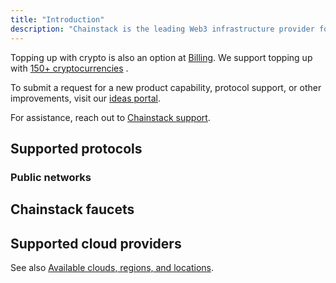 ```yaml
---
title: "Introduction"
description: "Chainstack is the leading Web3 infrastructure provider for top chains, including Subgraphs, and add-ons like Solana Geyser."
---
```


Topping up with crypto is also an option at [Billing](https://console.chainstack.com/user/settings/billing). We support topping up with [150+ cryptocurrencies](https://nowpayments.io/supported-coins) .

To submit a request for a new product capability, protocol support, or other improvements, visit our [ideas portal](https://ideas.chainstack.com/).

For assistance, reach out to [Chainstack support](https://support.chainstack.com).

## Supported protocols

### Public networks

<CardGroup cols={3}>
   <Card title="Ethereum" href="/docs/ethereum-tooling" icon="ethereum" iconType="solid" horizontal/>
   <Card title="Solana" href="/docs/solana-tooling" icon="sun" iconType="solid" horizontal/>
   <Card title="BNB Smart Chain" href="/docs/bsc-tooling" icon="coins" iconType="solid" horizontal/>
   <Card title="Polygon" href="/docs/polygon-tooling" icon="layer-group" iconType="solid" horizontal/>
   <Card title="Arbitrum" href="/docs/arbitrum-tooling" icon="layer-group" iconType="solid" horizontal/>
   <Card title="Base" href="/docs/base-tooling" icon="layer-group" iconType="solid" horizontal/>
   <Card title="Optimism" href="/docs/optimism-tooling" icon="layer-group" iconType="solid" horizontal/>
   <Card title="Avalanche" href="/docs/avalanche-tooling" icon="snowflake" iconType="solid" horizontal/>
   <Card title="TON" href="/docs/ton-tooling" icon="paper-plane" iconType="solid" horizontal/>
   <Card title="Ronin" href="/docs/ronin-tooling" icon="gamepad" iconType="solid" horizontal/>
   <Card title="Blast" href="/docs/blast-tooling" icon="layer-group" iconType="solid" horizontal/>
   <Card title="zkSync Era" href="/docs/zksync-era-tooling" icon="layer-group" iconType="solid" horizontal/>
   <Card title="Starknet" href="/docs/starknet-tooling" icon="layer-group" iconType="solid" horizontal/>
   <Card title="Scroll" href="/docs/scroll-tooling" icon="layer-group" iconType="solid" horizontal/>
   <Card title="opBNB" href="/docs/opbnb-tooling" icon="layer-group" iconType="solid" horizontal/>
   <Card title="Aptos" href="/docs/aptos-tooling" icon="code" iconType="solid" horizontal/>
   <Card title="Sonic" href="/docs/sonic-tooling" icon="bolt" iconType="solid" horizontal/>
   <Card title="Fantom" href="/docs/fantom-tooling" icon="bolt" iconType="solid" horizontal/>
   <Card title="TRON" href="/docs/tron-tooling" icon="bolt" iconType="solid" horizontal/>
   <Card title="Cronos" href="/docs/cronos-tooling" icon="coins" iconType="solid" horizontal/>
   <Card title="Gnosis Chain" href="/docs/gnosis-tooling" icon="shield" iconType="solid" horizontal/>
   <Card title="Kaia (ex. Klaytn)" href="/docs/klaytn-tooling" icon="building" iconType="solid" horizontal/>
   <Card title="Celo" href="/docs/celo-tooling" icon="mobile" iconType="solid" horizontal/>
   <Card title="Moonbeam" href="/docs/moonbeam-tooling" icon="moon" iconType="solid" horizontal/>
   <Card title="Aurora" href="/docs/aurora-tooling" icon="sun" iconType="solid" horizontal/>
   <Card title="Oasis Sapphire" href="/docs/oasis-sapphire-tooling" icon="shield" iconType="solid" horizontal/>
   <Card title="Polygon zkEVM" href="/docs/polygon-zkevm-tooling" icon="layer-group" iconType="solid" horizontal/>
   <Card title="Bitcoin" href="/docs/bitcoin-tooling" icon="bitcoin" iconType="solid" horizontal/>
   <Card title="Harmony" href="/docs/harmony-tooling" icon="link" iconType="solid" horizontal/>
 </CardGroup>


## Chainstack faucets

<CardGroup>
 <Card title="Available here" href="https://faucet.chainstack.com/" icon="angle-right" iconType="solid" horizontal/>
 </CardGroup>

## Supported cloud providers

See also [Available clouds, regions, and locations](/docs/nodes-clouds-regions-and-locations).